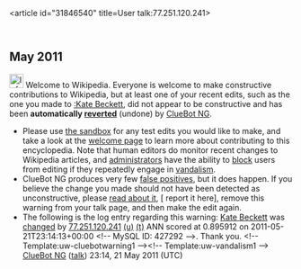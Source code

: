 <article id="31846540" title=User talk:77.251.120.241>
	<talkpage id="31846540" title="User talk:77.251.120.241">


== May 2011 ==
[[Image:Information.svg|left|25px|alt=|link=]] Welcome to Wikipedia. Everyone is welcome to make constructive contributions to Wikipedia, but at least one of your recent edits, such as the one you made to [[:Kate Beckett]], did not appear to be constructive and has been '''automatically [[Help:Reverting|reverted]]''' (undone) by [[User:ClueBot NG|ClueBot NG]]. 
* Please use [[Wikipedia:Sandbox|the sandbox]] for any test edits you would like to make, and take a look at the [[Wikipedia:Introduction|welcome page]] to learn more about contributing to this encyclopedia. Note that human editors do monitor recent changes to Wikipedia articles, and [[WP:ADMINS|administrators]] have the ability to [[WP:BLOCK|block]] users from editing if they repeatedly engage in [[WP:vandalism|vandalism]].
* ClueBot NG produces very few [[User:ClueBot NG#Information About False Positives|false positives]], but it does happen. If you believe the change you made should not have been detected as unconstructive, please [[User:ClueBot NG#Information About False Positives|read about it]], [{{User:ClueBot NG/Warnings/FPReport|427292}} report it here], remove this warning from your talk page, and then make the edit again. 
* The following is the log entry regarding this warning: [[Kate Beckett]] was [http://en.wikipedia.org/w/index.php?title=Kate+Beckett&amp;diff=430268366&amp;oldid=429698890 changed] by [[Special:Contributions/77.251.120.241|77.251.120.241]] [[User:77.251.120.241|(u)]] [[User talk:77.251.120.241|(t)]] ANN scored at 0.895912 on 2011-05-21T23:14:13+00:00 &lt;!-- MySQL ID: 427292 --&gt;. Thank you. &lt;!-- Template:uw-cluebotwarning1 --&gt;&lt;!-- Template:uw-vandalism1 --&gt; [[User:ClueBot NG|ClueBot NG]] ([[User talk:ClueBot NG|talk]]) 23:14, 21 May 2011 (UTC)
	</talkpage>
</article>